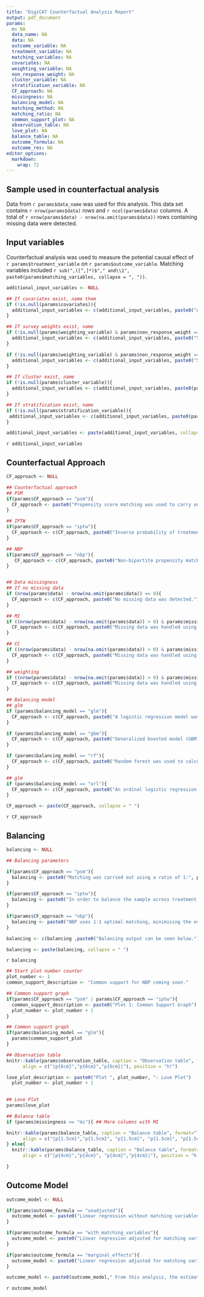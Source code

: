```yaml
---
title: "DigiCAT Counterfactual Analysis Report"
output: pdf_document
params:
  n: NA
  data_name: NA
  data: NA
  outcome_variable: NA
  treatment_variable: NA
  matching_variables: NA
  covariates: NA
  weighting_variable: NA
  non_response_weight: NA
  cluster_variable: NA
  stratification_variable: NA
  CF_approach: NA
  missingness: NA
  balancing_model: NA
  matching_method: NA
  matching_ratio: NA
  common_support_plot: NA
  observation_table: NA
  love_plot: NA
  balance_table: NA
  outcome_formula: NA
  outcome_res: NA
editor_options: 
  markdown: 
    wrap: 72
---
```


## Sample used in counterfactual analysis

Data from `r params$data_name` was used for this analysis. This data set
contains `r nrow(params$data)` rows and `r ncol(params$data)` columns. A
total of `r nrow(params$data) - nrow(na.omit(params$data))` rows
containing missing data were detected.

## Input variables

Counterfactual analysis was used to measure the potential causal effect
of `r params$treatment_variable` on `r params$outcome_variable`.
Matching variables included
`r sub(",([^,]*)$"," and\\1", paste0(params$matching_variables, collapse = ", "))`.

```r

additional_input_variables <- NULL

## If covariates exist, name them
if (!is.null(params$covariates)){
  additional_input_variables <- c(additional_input_variables, paste0("Additional covariates included ", sub(",([^,]*)$"," and\\1", paste0(params$covariates, collapse = ", "))))
}

## If survey weights exist, name
if (!is.null(params$weighting_variable) & params$non_response_weight == FALSE){
  additional_input_variables <- c(additional_input_variables, paste0("Survey weights were indicated in ", params$weighting_variable, "."))
}

if (!is.null(params$weighting_variable) & params$non_response_weight == TRUE){
  additional_input_variables <- c(additional_input_variables, paste0("Survey weights were indicated in ", params$weighting_variable, ". These weights compensated for non-response."))
}

## If cluster exist, name
if (!is.null(params$cluster_variable)){
  additional_input_variables <- c(additional_input_variables, paste0(params$cluster_variable, " indicated clusters within the sample."))
}

## If stratification exist, name
if (!is.null(params$stratification_variable)){
 additional_input_variables <- c(additional_input_variables, paste0(params$stratification_variable, " was used to stratify the sample."))
}

additional_input_variables <- paste(additional_input_variables, collapse = " ")
```
`r additional_input_variables`

## Counterfactual Approach
```r

CF_approach <- NULL

## Counterfactual approach
## PSM
if(params$CF_approach == "psm"){
  CF_approach <- paste0("Propensity score matching was used to carry out counterfactual analysis.")
}

## IPTW
if(params$CF_approach == "iptw"){
  CF_approach <- c(CF_approach, paste0("Inverse probability of treatment weighting (IPTW) was used to carry out counterfactual analysis."))
}

## NBP
if(params$CF_approach == "nbp"){
   CF_approach <- c(CF_approach, paste0("Non-bipartite propensity matching (NBP) was used to carry out counterfactual analysis."))
}


## Data missingness
## If no missing data
if (nrow(params$data) - nrow(na.omit(params$data)) == 0){
  CF_approach <- c(CF_approach, paste0("No missing data was detected."))
}

## MI
if ((nrow(params$data) - nrow(na.omit(params$data)) > 0) & params$missingness == "mi"){
  CF_approach <- c(CF_approach, paste0("Missing data was handled using multiple imputation (m = 5)."))
}

## CC
if ((nrow(params$data) - nrow(na.omit(params$data)) > 0) & params$missingness == "complete"){
  CF_approach <- c(CF_approach, paste0("Missing data was handled using complete case analysis (CCA)."))
}

## weighting
if ((nrow(params$data) - nrow(na.omit(params$data)) > 0) & params$missingness == "weighting"){
  CF_approach <- c(CF_approach, paste0("Missing data was handled using non-response weighting."))
}

## Balancing model
## glm
if (params$balancing_model == "glm"){
  CF_approach <- c(CF_approach, paste0("A logistic regression model was used to calculate propensity scores in the sample."))
}

if (params$balancing_model == "gbm"){
  CF_approach <- c(CF_approach, paste0("Generalized boosted model (GBM) was used to calculate propensity scores in the sample."))
}

if (params$balancing_model == "rf"){
  CF_approach <- c(CF_approach, paste0("Random forest was used to calculate propensity scores in the sample."))
}

## glm
if (params$balancing_model == "orl"){
  CF_approach <- c(CF_approach, paste0("An ordinal logistic regression was used to calculate propensity scores in the sample."))
}

CF_approach <- paste(CF_approach, collapse = " ")
```
`r CF_approach`

## Balancing
```r
balancing <- NULL

## Balancing parameters

if(params$CF_approach == "psm"){
  balancing <- paste0("Matching was carried out using a ratio of 1:", params$matching_ratio, " and a matching method of '", params$matching_method,"'. ")
}

if(params$CF_approach == "iptw"){
  balancing <- paste0("In order to balance the sample across treatment groups, the propensity scores estimates are transformed to provide weights to be used in the outcome model.")
}

if(params$CF_approach == "nbp"){
  balancing <- paste0("NBP uses 1:1 optimal matching, minimising the overall propensity score differences between matched cases. The algorithm in DigiCAT also disallows matches of pairs that are too dis-similar to help ensure that there is good balance between the groups after matching.")
}

balancing <- c(balancing ,paste0("Balancing output can be seen below."))

balancing <- paste(balancing, collapse = " ")
```

`r balancing`

\newpage

```r

## Start plot number counter
plot_number <- 1
common_support_description <- "Common support for NBP coming soon."

## Common support graph
if(params$CF_approach == "psm" | params$CF_approach == "iptw"){
  common_support_description <- paste0("Plot 1: Common Support Graph")
  plot_number <- plot_number + 1
}

```

\begin{gather*}
`r common_support_description`
\end{gather*} 


```r

## Common support graph
if(params$balancing_model == "glm"){
  params$common_support_plot
}

```

\newpage

```r

## Observation table
knitr::kable(params$observation_table, caption = "Observation table", format="latex", 
      align = c("|p{6cm}","p{6cm}","p{6cm}|"), position = "h!")
```

\newpage

```r

love_plot_description <- paste0("Plot ", plot_number, ": Love Plot")
  plot_number <- plot_number + 1
  

```

\begin{gather*}
`r love_plot_description`
\end{gather*} 

```r

## Love Plot
params$love_plot

```

\newpage

```r

## Balance table
if (params$missingness == "mi"){ ## More columns with MI

knitr::kable(params$balance_table, caption = "Balance table", format="latex", 
      align = c("|p{1.5cm}","p{1.5cm}", "p{1.5cm}", "p{1.5cm}", "p{1.5cm}", "p{1.5cm}","p{1.5cm}|"), position = "h!")
} else{
  knitr::kable(params$balance_table, caption = "Balance table", format="latex", 
      align = c("|p{4cm}","p{4cm}", "p{4cm}","p{4cm}|"), position = "h!")

}

```

\newpage

## Outcome Model
```r
outcome_model <- NULL

if(params$outcome_formula == "unadjusted"){
  outcome_model <- paste0("Linear regression without matching variables as covariates was used as the outcome model in this analysis.")
}

if(params$outcome_formula == "with_matching_variables"){
  outcome_model <- paste0("Linear regression adjusted for matching variables as covariates was used as the outcome model in this analysis.")
}

if(params$outcome_formula == "marginal_effects"){
  outcome_model <- paste0("Linear regression adjusted for matching variables as covariates and their interactions with the treatment variable was used as the outcome model of this analysis.")
}

outcome_model <- paste0(outcome_model," From this analysis, the estimated effect of ", params$treatment_variable, " on ", params$outcome_variable, " is ", round(params$outcome_res[1,"Coefficient Estimate"], 4), "(p-value = ", round(params$outcome_res[1,"P-value"], 4), ", standard error = ", round(params$outcome_res[1,"Standard Error"], 4), ", 95% confidence interval:", round(params$outcome_res[1,"Lower CI (2.5%)"], 4), " to ", round(params$outcome_res[1,"Upper CI (97.5%)"], 4),  ")" )

```

`r outcome_model`

<!-- \newpage -->

<!-- ## R session information: -->

<!-- ```{r session info, echo=FALSE, include=TRUE, } -->
<!-- sessionInfo() -->
<!-- ``` -->
